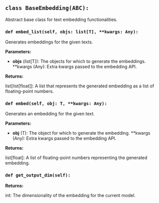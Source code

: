 <a id="camel.embeddings.base"></a>

<a id="camel.embeddings.base.BaseEmbedding"></a>

## `class BaseEmbedding(ABC):`

Abstract base class for text embedding functionalities.

<a id="camel.embeddings.base.BaseEmbedding.embed_list"></a>

### `def embed_list(self, objs: list[T], **kwargs: Any):`

Generates embeddings for the given texts.

**Parameters:**

- **objs** (list[T]): The objects for which to generate the embeddings. **kwargs (Any): Extra kwargs passed to the embedding API.

**Returns:**

  list[list[float]]: A list that represents the
generated embedding as a list of floating-point numbers.

<a id="camel.embeddings.base.BaseEmbedding.embed"></a>

### `def embed(self, obj: T, **kwargs: Any):`

Generates an embedding for the given text.

**Parameters:**

- **obj** (T): The object for which to generate the embedding. **kwargs (Any): Extra kwargs passed to the embedding API.

**Returns:**

  list[float]: A list of floating-point numbers representing the
generated embedding.

<a id="camel.embeddings.base.BaseEmbedding.get_output_dim"></a>

### `def get_output_dim(self):`

**Returns:**

  int: The dimensionality of the embedding for the current model.
